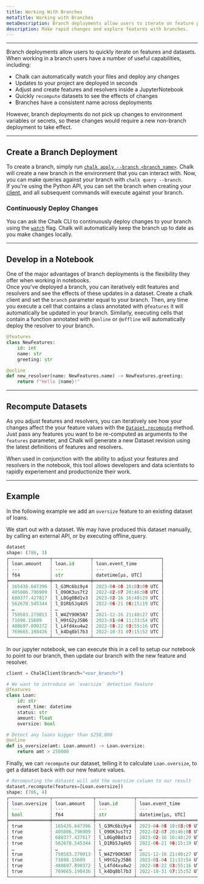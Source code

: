 ```yaml
---
title: Working With Branches
metaTitle: Working with Branches
metaDescription: Branch deployments allow users to iterate on feature pipelines in separate deployments mirroring production.
description: Make rapid changes and explore features with branches.
---
```


---

Branch deployments allow users to quickly iterate on features and datasets.  
When working in a branch users have a number of useful capabilities, including:

- Chalk can automatically watch your files and deploy any changes
- Updates to your project are deployed in seconds
- Adjust and create features and resolvers inside a JupyterNotebook
- Quickly `recompute` datasets to see the effects of changes
- Branches have a consistent name across deployments

However, branch deployments do not pick up changes to environment variables or secrets,
so these changes would require a new non-branch deployment to take effect. 

---

## Create a Branch Deployment

To create a branch, simply run [`chalk apply --branch <branch_name>`](/cli/chalk#branch). Chalk will create a new branch in the environment that you can interact with. Now, you can make queries against your branch with `chalk query --branch`.  
If you're using the Python API, you can set the branch when creating your [client](/api-docs#ChalkClient), and all subsequent commands will execute against your branch.

### Continuously Deploy Changes

You can ask the Chalk CLI to continuously deploy changes to your branch using the [`watch`](/cli/apply#watch) flag.
Chalk will automatically keep the branch up to date as you make changes locally.

---

## Develop in a Notebook

One of the major advantages of branch deployments is the flexibility they offer when working in notebooks.  
Once you've deployed a branch, you can iteratively edit features and resolvers and see the effects of these updates in a dataset.
Create a chalk client and set the `branch` parameter equal to your branch. Then, any time you execute a cell that contains a class annotated with `@features` it will automatically be updated in your branch.
Similarly, executing cells that contain a function annotated with `@online` or `@offline` will automatically deploy the resolver to your branch.

```python
@features
class NewFeatures:
    id: int
    name: str
    greeting: str

@online
def new_resolver(name: NewFeatures.name) -> NewFeatures.greeting:
    return f"Hello {name}!"
```

---

## Recompute Datasets

As you adjust features and resolvers, you can iteratively see how your changes affect the your feature values with the [`Dataset.recompute`](/api-docs#Dataset.recompute) method. Just pass any features you want to be re-computed as arguments to the `features` parameter, and Chalk will generate a new Dataset revision using the latest definitions of features and resolvers.

When used in conjunction with the ability to adjust your features and resolvers in the notebook, this tool allows developers and data scientists to rapidly experiement and productionize their work.

---

## Example

In the following example we add an `oversize` feature to an existing dataset of loans.

We start out with a dataset. We may have produced this dataset manually, by calling an external API, or by executing offline_query.

```python
dataset
shape: (786, 3)
┌───────────────┬──────────────┬─────────────────────────┐
│ loan.amount   ┆ loan.id      ┆ loan.event_time         │
│ ---           ┆ ---          ┆ ---                     │
│ f64           ┆ str          ┆ datetime[μs, UTC]       │
╞═══════════════╪══════════════╪═════════════════════════╡
│ 165435.647396 ┆ l_G3Mc6bi9y4 ┆ 2023-04-08 10:03:09 UTC │
│ 405006.796909 ┆ l_O9OK3us7t2 ┆ 2022-02-07 20:46:08 UTC │
│ 680377.427817 ┆ l_L0Gg0Bd1v3 ┆ 2023-02-16 16:48:29 UTC │
│ 562678.545344 ┆ l_D1Rb5Jq4U5 ┆ 2022-06-21 06:15:19 UTC │
│ …             ┆ …            ┆ …                       │
│ 750583.279013 ┆ l_W4ZY9OK5N7 ┆ 2021-12-16 21:40:27 UTC │
│ 71698.15609   ┆ l_H9tG2yJ5B6 ┆ 2023-01-04 11:33:54 UTC │
│ 488697.890372 ┆ l_L4fd4xu4w2 ┆ 2022-08-22 03:55:16 UTC │
│ 769665.198436 ┆ l_k4Dq8bl7b3 ┆ 2022-10-31 07:15:52 UTC │
└───────────────┴──────────────┴─────────────────────────┘
```

In our jupyter notebook, we can execute this in a cell to setup our notebook to point to our branch, then update our branch with the new feature and resolver.

```python
client = ChalkClient(branch="<our_branch>")

# We want to introduce an `oversize` detection feature
@features
class Loan:
    id: str
    event_time: datetime
    status: str
    amount: float
    oversize: bool

# Detect any loans bigger than $250,000
@online
def is_oversize(amt: Loan.amount) -> Loan.oversize:
    return amt > 250000
```

Finally, we can `recompute` our dataset, telling it to calculate `Loan.oversize`, to get a dataset back with our new feature values.

```python
# Recomputing the dataset will add the oversize column to our result
dataset.recompute(features=[Loan.oversize])
shape: (786, 4)
┌───────────────┬───────────────┬──────────────┬─────────────────────────┐
│ loan.oversize ┆ loan.amount   ┆ loan.id      ┆ loan.event_time         │
│ ---           ┆ ---           ┆ ---          ┆ ---                     │
│ bool          ┆ f64           ┆ str          ┆ datetime[μs, UTC]       │
╞═══════════════╪═══════════════╪══════════════╪═════════════════════════╡
│ true          ┆ 165435.647396 ┆ l_G3Mc6bi9y4 ┆ 2023-04-08 10:03:09 UTC │
│ true          ┆ 405006.796909 ┆ l_O9OK3us7t2 ┆ 2022-02-07 20:46:08 UTC │
│ true          ┆ 680377.427817 ┆ l_L0Gg0Bd1v3 ┆ 2023-02-16 16:48:29 UTC │
│ true          ┆ 562678.545344 ┆ l_D1Rb5Jq4U5 ┆ 2022-06-21 06:15:19 UTC │
│ …             ┆ …             ┆ …            ┆ …                       │
│ true          ┆ 750583.279013 ┆ l_W4ZY9OK5N7 ┆ 2021-12-16 21:40:27 UTC │
│ true          ┆ 71698.15609   ┆ l_H9tG2yJ5B6 ┆ 2023-01-04 11:33:54 UTC │
│ true          ┆ 488697.890372 ┆ l_L4fd4xu4w2 ┆ 2022-08-22 03:55:16 UTC │
│ true          ┆ 769665.198436 ┆ l_k4Dq8bl7b3 ┆ 2022-10-31 07:15:52 UTC │
└───────────────┴───────────────┴──────────────┴─────────────────────────┘
```
